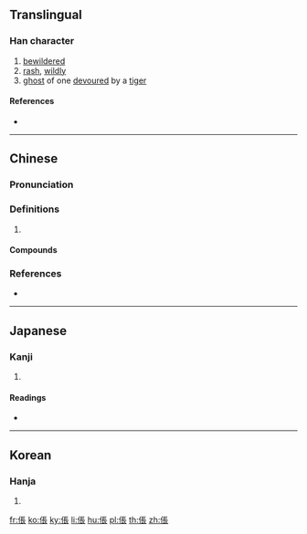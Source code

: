 {{also|伥}}
==Translingual==

===Han character===
{{Han char|rn=9|rad=人|as=08|sn=10|four=21232|canj=OSMV|ids=⿰亻長}}

# [[bewildered]]
# [[rash]], [[wildly]]
# [[ghost]] of one [[devour]]ed by a [[tiger]]

====References====
* {{Han ref|kx=0106.270|dkj=00742|dj=0227.100|hdz=10170.040|uh=5000|ud=20480|bh=ADCE|bd=44494}}

----

==Chinese==
{{zh-forms|s=伥}}

===Pronunciation===
{{zh-pron
|m=chāng
|c=coeng1,caang1,zan3,caang4
|mc=y
|oc=y
|cat=
}}

===Definitions===
{{zh-hanzi}}

# {{rfdef|zh}}

====Compounds====
{{zh-der|倀倀|倀鬼|為虎作倀|虎倀}}

===References===
* {{R:yue:Hanzi}}

----

==Japanese==

===Kanji===
{{ja-kanji|grade=|rs=人08}}

# {{defn|lang=ja|sort=人08}}

====Readings====
* {{ja-readings|on=[[ちょう]] (chō), [[とう]] (tō), [[じょう]] (jō)|kun=[[くるう]] (kuruu), [[たおれる]] (taoreru)}}

----

==Korean==

===Hanja===
{{ko-hanja|hangeul=창|rv=chang|mr=ch'ang}}

# {{defn|lang=ko|sort=人08}}

[[fr:倀]]
[[ko:倀]]
[[ky:倀]]
[[li:倀]]
[[hu:倀]]
[[pl:倀]]
[[th:倀]]
[[zh:倀]]